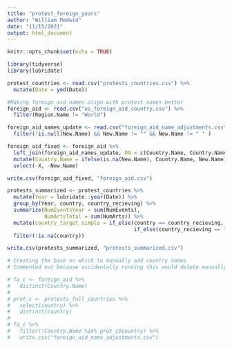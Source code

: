 ```yaml
---
title: "protest_foreign_years"
author: "William Medwid"
date: "11/15/2021"
output: html_document
---
```


```r
knitr::opts_chunk$set(echo = TRUE)
```

```r
library(tidyverse)
library(lubridate)
```


```r
protest_countries <- read.csv("protests_countries.csv") %>% 
  mutate(Date = ymd(Date))
```

```r
#Making foreign aid names align with protest names better
foreign_aid <- read.csv("us_foreign_aid_country.csv") %>% 
  filter(Region.Name != "World")

foreign_aid_names_update <- read.csv("foreign_aid_name_adjustments.csv") %>% 
  filter(!is.null(New.Name) && New.Name != "" && New.Name != " " )

foreign_aid_fixed <- foreign_aid %>% 
  left_join(foreign_aid_names_update, ON = c(Country.Name, Country.Name)) %>% 
  mutate(Country.Name = ifelse(is.na(New.Name), Country.Name, New.Name)) %>% 
  select(-X, -New.Name)

write.csv(foreign_aid_fixed, "foreign_aid.csv")
```

```r
protests_summarized <- protest_countries %>% 
  mutate(Year = lubridate::year(Date)) %>% 
  group_by(Year, country, country_recieving) %>% 
  summarize(NumEventsYear = sum(NumEvents),
            NumArtsTotal = sum(NumArts)) %>% 
  mutate(country_target_simple = if_else(country == country_recieving, "Self", 
                                         if_else(country_recieving == "United States", "United States", "Other"))) %>% 
  filter(!is.na(country))

write.csv(protests_summarized, "protests_summarized.csv")
```

```r
# Creating the base on which to manually add country names
# Commented out because accidentally running this would delete manually created data.

# fa_c <- foreign_aid %>% 
#   distinct(Country.Name)
# 
# prot_c <- protests_full_countries %>% 
#   select(country) %>% 
#   distinct(country)
# 
# fa_c %>% 
#   filter(!Country.Name %in% prot_c$country) %>% 
#   write.csv("foreign_aid_name_adjustments.csv")
```

